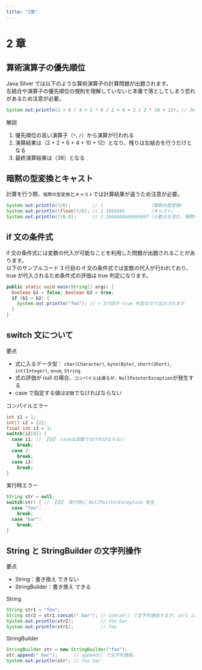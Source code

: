 ```yaml
---
title: "2章"
---
```


# 2 章

## 算術演算子の優先順位

Java Silver では以下のような算術演算子の計算問題が出題されます。<br />
左結合や演算子の優先順位の規則を理解していないと本番で落としてしまう恐れがあるため注意が必要。

```java showLineNumbers copy
System.out.println(2 + 8 / 4 + 2 * 6 / 2 + 4 + 2 / 2 * 10 + 12); // 36
```

解説

1. 優先順位の高い演算子（`*`, `/`）から演算が行われる
2. 演算結果は（2 + 2 + 6 + 4 + 10 + 12）となり、残りは左結合を行うだけとなる
3. 最終演算結果は（36）となる

## 暗黙の型変換とキャスト

計算を行う際、`暗黙の型変換`と`キャスト`では計算結果が違うため注意が必要。

```java showLineNumbers copy
System.out.println(7/6);        // 1                 （暗黙の型変換）
System.out.println((float)7/6); // 1.1666666         （キャスト）
System.out.println(7/6.0);      // 1.1666666666666667（小数点を含む、暗黙の型変換）
```

## if 文の条件式

if 文の条件式には変数の代入が可能なことを利用した問題が出題されることがあります。<br />
以下のサンプルコード 3 行目の if 文の条件式では変数の代入が行われており、true が代入されるため条件式の評価は true 判定になります。

```java showLineNumbers copy {3}
public static void main(String[] args) {
  boolean b1 = false; boolean b2 = true;
  if (b1 = b2) {
    System.out.println("foo"); // ← 3行目が true 判定なので出力されます
  }
}
```

## switch 文について

要点

- 式に入るデータ型： `char(Character)`, `byte(Byte)`, `short(Short)`, `int(Integer)`, `enum`, `String`
- 式の評価が null の場合、`コンパイルは通るが、NullPointerException`が発生する
- case で指定する値は`定数`でなければならない

コンパイルエラー

```java showLineNumbers copy {5}
int i1 = 1;
int[] i2 = {2};
final int i3 = 3;
switch(i2[0]) {
  case i1: // 【😡】 caseは定数でなければならない
    break;
  case 2:
    break;
  case i3:
    break;
}
```

実行時エラー

```java showLineNumbers copy {2}
String str = null;
switch(str) { // 【😡】 実行時に NullPointerException 発生
  case "foo":
    break;
  case "bar":
    break;
}
```

## String と StringBuilder の文字列操作

要点

- String：書き換え できない
- StringBuilder：書き換え できる

String

```java showLineNumbers copy {2}
String str1 = "foo";
String str2 = str1.concat(" bar"); // concat() で文字列連結するが、str1 には影響はない
System.out.println(str2);          // foo bar
System.out.println(str1);          // foo
```

StringBuilder

```java showLineNumbers copy {2}
StringBuilder str = new StringBuilder("foo");
str.append(" bar");      // append() で文字列連結。
System.out.println(str); // foo bar
```
